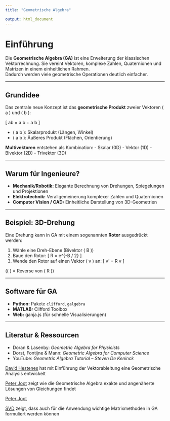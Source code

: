 ```yaml
---
title: "Geometrische Algebra"

output: html_document
---
```



# Einführung

Die **Geometrische Algebra (GA)** ist eine Erweiterung der klassischen Vektorrechnung.
Sie vereint Vektoren, komplexe Zahlen, Quaternionen und Matrizen in einem einheitlichen Rahmen.  
Dadurch werden viele geometrische Operationen deutlich einfacher.

---

## Grundidee

Das zentrale neue Konzept ist das **geometrische Produkt** zweier Vektoren \( a \) und \( b \):

\[
ab = a \cdot b + a \wedge b
\]

- \( a \cdot b \): Skalarprodukt (Längen, Winkel)
- \( a \wedge b \): Äußeres Produkt (Flächen, Orientierung)

**Multivektoren** entstehen als Kombination:
- Skalar (0D)
- Vektor (1D)
- Bivektor (2D)
- Trivektor (3D)

---

## Warum für Ingenieure?

- **Mechanik/Robotik:** Elegante Berechnung von Drehungen, Spiegelungen und Projektionen
- **Elektrotechnik:** Verallgemeinerung komplexer Zahlen und Quaternionen
- **Computer Vision / CAD:** Einheitliche Darstellung von 3D-Geometrien

---

## Beispiel: 3D-Drehung

Eine Drehung kann in GA mit einem sogenannten **Rotor** ausgedrückt werden:

1. Wähle eine Dreh-Ebene (Bivektor \( B \))
2. Baue den Rotor:
\[
R = e^{-B \theta / 2}
\]
3. Wende den Rotor auf einen Vektor \( v \) an:
\[
v' = R v \tilde{R}
\]

(\( \tilde{R} \) = Reverse von \( R \))

---

## Software für GA

- **Python:** Pakete `clifford`, `galgebra`
- **MATLAB:** Clifford Toolbox
- **Web:** ganja.js (für schnelle Visualisierungen)

---

## Literatur & Ressourcen

- Doran & Lasenby: *Geometric Algebra for Physicists*
- Dorst, Fontijne & Mann: *Geometric Algebra for Computer Science*
- YouTube: *Geometric Algebra Tutorial – Steven De Keninck*

[David Hestenes](https://www.youtube.com/watch?v=ItGlUbFBFfc) hat mit Einführung der Vektorableitung eine Geometrische Analysis entwickelt

[Peter Joot](https://www.youtube.com/watch?v=Ktg5M7EMgoo) zeigt wie die Geometrische Algebra exakte und angenäherte Lösungen von Gleichungen findet

[Peter Joot](https://peeterjoot.com/2023/09/25/geometric-algebra-exact-and-least-squares-solutions-of-two-variable-linear-system/)

[SVD](https://www.hse.ru/data/2024/07/01/2122016310/Широков_Якутск.pdf) zeigt, dass auch für die Anwendung wichtige Matrixmethoden in GA formuliert werden können
